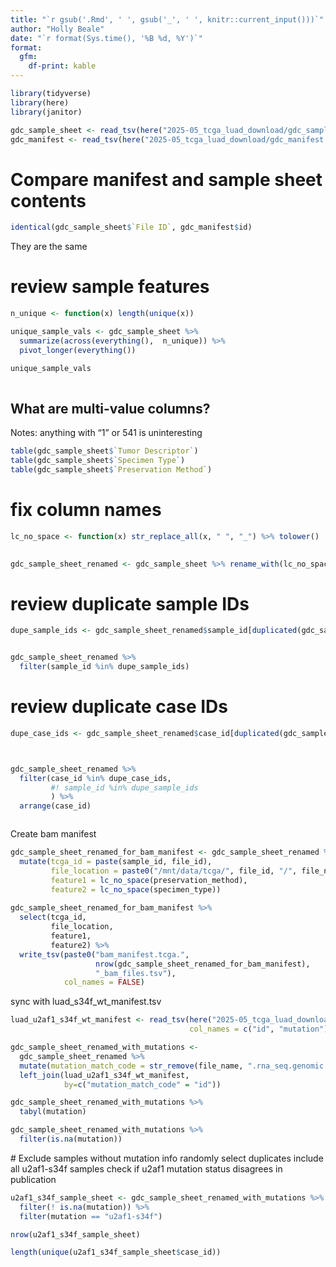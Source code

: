 ```yaml
---
title: "`r gsub('.Rmd', ' ', gsub('_', ' ', knitr::current_input()))`"
author: "Holly Beale"
date: "`r format(Sys.time(), '%B %d, %Y')`"
format: 
  gfm:
    df-print: kable
---
```


```r

library(tidyverse)
library(here)
library(janitor)

```


```r
gdc_sample_sheet <- read_tsv(here("2025-05_tcga_luad_download/gdc_sample_sheet.2025-05-22.tsv"))
gdc_manifest <- read_tsv(here("2025-05_tcga_luad_download/gdc_manifest.2025-05-22.132704.txt"))
```

# Compare manifest and sample sheet contents

```r

identical(gdc_sample_sheet$`File ID`, gdc_manifest$id)


```
They are the same


# review sample features
```r

n_unique <- function(x) length(unique(x))

unique_sample_vals <- gdc_sample_sheet %>%
  summarize(across(everything(),  n_unique)) %>%
  pivot_longer(everything())

unique_sample_vals
  
```

## What are multi-value columns?
Notes:
anything with "1" or 541 is uninteresting


```r

table(gdc_sample_sheet$`Tumor Descriptor`)
table(gdc_sample_sheet$`Specimen Type`)
table(gdc_sample_sheet$`Preservation Method`)

```

# fix column names
```r

lc_no_space <- function(x) str_replace_all(x, " ", "_") %>% tolower()
  

gdc_sample_sheet_renamed <- gdc_sample_sheet %>% rename_with(lc_no_space)
```

# review duplicate sample IDs

```r

dupe_sample_ids <- gdc_sample_sheet_renamed$sample_id[duplicated(gdc_sample_sheet_renamed$sample_id)]


gdc_sample_sheet_renamed %>%
  filter(sample_id %in% dupe_sample_ids)
```

# review duplicate case IDs

```r

dupe_case_ids <- gdc_sample_sheet_renamed$case_id[duplicated(gdc_sample_sheet_renamed$case_id)]



gdc_sample_sheet_renamed %>%
  filter(case_id %in% dupe_case_ids,
         #! sample_id %in% dupe_sample_ids
         ) %>%
  arrange(case_id)



```

 
Create bam manifest 
```r

gdc_sample_sheet_renamed_for_bam_manifest <- gdc_sample_sheet_renamed %>%
  mutate(tcga_id = paste(sample_id, file_id),
         file_location = paste0("/mnt/data/tcga/", file_id, "/", file_name),
         feature1 = lc_no_space(preservation_method),
         feature2 = lc_no_space(specimen_type))
  
gdc_sample_sheet_renamed_for_bam_manifest %>%
  select(tcga_id,
         file_location,
         feature1,
         feature2) %>%
  write_tsv(paste0("bam_manifest.tcga.", 
                   nrow(gdc_sample_sheet_renamed_for_bam_manifest), 
                   "_bam_files.tsv"),
            col_names = FALSE)

```
 
 
sync with luad_s34f_wt_manifest.tsv

```r
luad_u2af1_s34f_wt_manifest <- read_tsv(here("2025-05_tcga_luad_download/luad_u2af1_s34f_wt_manifest.tsv"),
                                        col_names = c("id", "mutation"))

gdc_sample_sheet_renamed_with_mutations <- 
  gdc_sample_sheet_renamed %>%
  mutate(mutation_match_code = str_remove(file_name, ".rna_seq.genomic.gdc_realn.bam")) %>%
  left_join(luad_u2af1_s34f_wt_manifest,
            by=c("mutation_match_code" = "id")) 

gdc_sample_sheet_renamed_with_mutations %>%
  tabyl(mutation)

```


```r
gdc_sample_sheet_renamed_with_mutations %>%
  filter(is.na(mutation))
```

 # Exclude samples without mutation info
 randomly select duplicates 
 include all u2af1-s34f samples
 check if u2af1 mutation status disagrees in publication
 
 
```r


u2af1_s34f_sample_sheet <- gdc_sample_sheet_renamed_with_mutations %>%
  filter(! is.na(mutation)) %>%
  filter(mutation == "u2af1-s34f")

nrow(u2af1_s34f_sample_sheet)

length(unique(u2af1_s34f_sample_sheet$case_id))


  
```
 
 